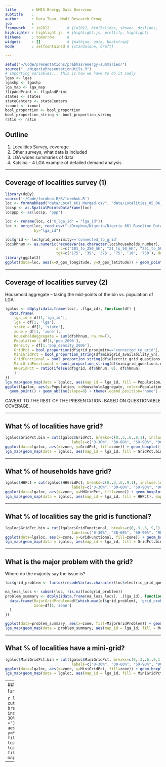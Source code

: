 ```yaml
---
title       : NMIS Energy Data Overview
subtitle    : 
author      : Data Team, Modi Research Group
job         : 
framework   : io2012        # {io2012, html5slides, shower, dzslides, ...}
highlighter : highlight.js  # {highlight.js, prettify, highlight}
hitheme     : tomorrow      # 
widgets     : []            # {mathjax, quiz, bootstrap}
mode        : selfcontained # {standalone, draft}

---
```


```r
setwd("~/Code/presentations/prabhas/energy-summaries/")
source("../NigeriaPresentationUtils.R")
# importing variables... this is how we have to do it sadly
lgas <- lgas
lgashp <- lgashp
lga_map <- lga_map
flipAndPrint <- flipAndPrint
states <- states
stateCenters <- stateCenters
icount <- icount
bool_proportion <- bool_proportion
bool_proportion_string <- bool_proportion_string
ratio <- ratio
```
## Outline
1. Localities Survey, coverage
2. Other surveys, what data is included
3. LGA wides summaries of data
4. Katsina -- 4 LGA example of detailed demand analysis

---

## Coverage of localities survey (1)
```r
library(doBy)
source('~/Code/formhub.R/R/formhub.R')
loc <- formhubRead("data/Local_661_Merged.csv", "data/Localities_05_06_2012.json")
locsp <- as.SpatialPointsDataFrame(loc)
locppp <- as(locsp, "ppp")

loc <- rename(loc, c("X_lga_id" = "lga_id"))
loc <- merge(loc, read.csv("~/Dropbox/Nigeria/Nigeria 661 Baseline Data Cleaning/lgas.csv"),
             by="lga_id")

loc$grid <- loc$grid_proximity=='connected_to_grid'
loc$hhnum <- as.numeric(recodeVar(as.character(loc$households_number), 
                       src=c("101_to_250_hh", "21_to_50_hh", "251_to_500_hh", "51_to_100_hh","less_20_hh","more_500_hh"),
                       tgt=c('175', '35', '375', '75', '10', '750'), default=NA, keep.na=T))
library(ggplot2)
ggplot(data=loc, aes(x=X_gps_longitude, y=X_gps_latitude)) + geom_point() + stat_density2d(aes(fill = ..level.., alpha=0.2), geom="polygon")
```

---

## Coverage of localities survey (2)
Household aggregate -- taking the mid-points of the bin vs. population of LGA

```r
lgaloc <- ddply(idata.frame(loc), .(lga_id), function(df) {
  data.frame(
    lga_id = df[1,'lga_id'],
    lga = df[1, 'lga'],
    state = df[1, 'state'],
    zone = df[1, 'zone'],
    HouseholdAggregate = sum(df$hhnum, na.rm=T),
    Population = df[1,'pop_2006'],
    Density = df[1,'pop_density_2006'],
    GridPct = bool_proportion(df$grid_proximity=='connected_to_grid'),
    MiniGridPct = bool_proportion_string(df$minigrid_availability_yn),
    GridFunctional = bool_proportion_string(df$electric_grid_questions.grid_functional_yn),
    MiniGridFunctional = bool_proportion_string(df$minigrid_questions.minigrid_functional_yn),
    HHGridPct = ratio(ifelse(df$grid, df$hhnum, 0), df$hhnum)
    )
})
lga_map(geom_map(data = lgaloc, aes(map_id = lga_id, fill = Population/HouseholdAggregate < 10), map=lgas))
ggplot(lgaloc, aes(y=Population, x=HouseholdAggregate, color=Population/HouseholdAggregate < 6)) + 
  geom_point() + geom_abline(slope=6) + theme(legend.position="none") + labs(x="HouseholdAggregate\n(Line: 6 households / person. Points above imply higher number.")
```
CAVEAT TO THE REST OF THE PRESENTATION: BASED ON QUESTIONABLE COVERAGE.

---

## What % of localities have grid?
```r
lgaloc$GridPct.bin = cut(lgaloc$GridPct, breaks=c(0,.3,.6,.9,1), include.lowest=T, 
                              labels=c("0-30%", "30-60%", "60-90%", "90% +"))
ggplot(data=lgaloc, aes(x=zone, y=GridPct, fill=zone)) + geom_boxplot()
lga_map(geom_map(data = lgaloc, aes(map_id = lga_id, fill = GridPct.bin), map=lgas))
```

---

## What % of households have grid?
```r
lgaloc$HHPct = cut(lgaloc$HHGridPct, breaks=c(0,.3,.6,.9,1), include.lowest=T, 
                              labels=c("0-30%", "30-60%", "60-90%", "90% +"))
ggplot(data=lgaloc, aes(x=zone, y=HHGridPct, fill=zone)) + geom_boxplot()
lga_map(geom_map(data = lgaloc, aes(map_id = lga_id, fill = HHPct), map=lgas))

```

---

## What % of localities say the grid is functional?

```r
lgaloc$GridFct.bin = cut(lgaloc$GridFunctional, breaks=c(0,.3,.6,.9,1), include.lowest=T, 
                              labels=c("0-30%", "30-60%", "60-90%", "90% +"))
ggplot(data=lgaloc, aes(x=zone, y=GridFunctional, fill=zone)) + geom_boxplot()
lga_map(geom_map(data = lgaloc, aes(map_id = lga_id, fill = GridFct.bin), map=lgas))
```

---

## What is the major problem with the grid?
Where do the majority say the issue is?
```r
loc$grid_problem <- factor(recodeVar(as.character(loc$electric_grid_questions.grid_problem), src=c("multiple_probs_derelict", "new_not_turned_on", "probs_network_1km", "probs_power_supply", "probs_transformer_1km", "other"), tgt=c("Multiple", "New; Never turned on", "In Network (<1km)", "Supply", "Transformer", "Other"), default=NA))

na_less_locs <- subset(loc, !is.na(loc$grid_problem))
problem_summary <- ddply(idata.frame(na_less_locs), .(lga_id), function(df) {
  data.frame(MajorGridProblem=df[which.max(df$grid_problem), 'grid_problem'],
             zone=df[1,'zone']
  )
})

ggplot(data=problem_summary, aes(x=zone, fill=MajorGridProblem)) + geom_bar()
lga_map(geom_map(data = problem_summary, aes(map_id = lga_id, fill = MajorGridProblem), map=lgas), filltype="qual")
```

---

## What % of localities have a mini-grid?

```r
lgaloc$MiniGridPct.bin = cut(lgaloc$MiniGridPct, breaks=c(0,.3,.6,.9,1), include.lowest=T, 
                              labels=c("0-30%", "30-60%", "60-90%", "90% +"))
ggplot(data=lgaloc, aes(x=zone, y=MiniGridPct, fill=zone)) + geom_boxplot()
lga_map(geom_map(data = lgaloc, aes(map_id = lga_id, fill = MiniGridPct.bin), map=lgas))
```

---
## What % of mini-grids are functional?

```r
lgaloc$MiniGridFct.bin = cut(lgaloc$MiniGridFunctional, breaks=c(0,.3,.6,.9,1), include.lowest=T, 
                              labels=c("0-30%", "30-60%", "60-90%", "90% +"))
ggplot(data=lgaloc, aes(x=zone, y=MiniGridFunctional, fill=zone)) + geom_boxplot()
lga_map(geom_map(data = lgaloc, aes(map_id = lga_id, fill = MiniGridFct.bin), map=lgas))
```

---
